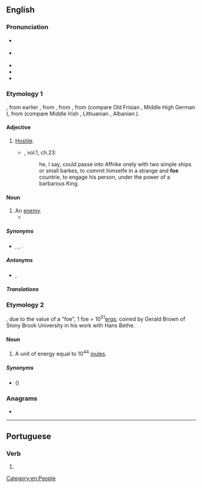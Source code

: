{{also|FOE|FoE|föe|fo'e|fö}}
==English==

===Pronunciation===
* {{a|RP}} {{IPA|/fəʊ/|lang=en}}
* {{a|GenAm}} {{IPA|/foʊ/|lang=en}}
* {{audio|en-us-foe.ogg|Audio (US)|lang=en}}
* {{rhymes|əʊ|lang=en}}
* {{homophones|faux|lang=en}}

===Etymology 1===
{{etyl|enm|en}} {{m|enm|fo||foe; hostile}}, from earlier {{m|enm|ifo||foe}}, from {{etyl|ang|en}} {{m|ang|ġefāh||enemy}}, from {{m|ang|fāh||hostile}}, from {{etyl|gem-pro|en}} {{m|gem-pro|*faihaz}} (compare Old Frisian {{m|ofs|fāch||punishable}}, Middle High German {{m|gmh|gevēch||feuder}}), from {{etyl|ine-pro|en}} {{m|ine-pro|*peik/k̑-||to hate, be hostile}} (compare Middle Irish {{m|mga|óech||enemy, fiend}}, Lithuanian {{m|lt|pìktas||evil}}, Albanian {{m|sq|pis||dirty, scoundrel}}).

====Adjective====
{{en-adj}}

# {{lb|en|obsolete}} [[hostile|Hostile]].
#* {{RQ:Flr Mntgn Essays}}, vol.1, ch.23:
#*: he, I say, could passe into Affrike onely with two simple ships or small barkes, to commit himselfe in a strange and '''foe''' countrie, to engage his person, under the power of a barbarous King{{nb...}}.

====Noun====
{{en-noun}}

# An [[enemy]].
#* {{quote-magazine|date=2013-06-29|volume=407|issue=8842|page=55|magazine={{w|The Economist}}
|title=[http://www.economist.com/news/international/21580191-edward-snowdens-odyssey-leaves-america-nonplussed-and-its-allies-dismayed-russia-china Travels and travails]
|passage=Even without hovering drones, a lurking assassin, a thumping score and a denouement, the real-life story of Edward Snowden, a rogue spy on the run, could be straight out of the cinema. But, as with Hollywood, the subplots and exotic locations may distract from the real message: America’s discomfort and its '''foe'''s’ glee.}}

=====Synonyms=====
* {{sense|enemy}} {{l|en|adversary}}, {{l|en|enemy}}, {{l|en|opponent}}.

=====Antonyms=====
* {{sense|enemy}} {{l|en|ally}}, {{l|en|friend}}

=====Translations=====
{{trans-see|enemy}}

===Etymology 2===
{{acronym of|lang=en|[[fifty-one]] [[erg]]s}}, due to the value of a "foe", 1 foe = 10<sup>51</sup>[[erg]]s; coined by Gerald Brown of Stony Brook University in his work with Hans Bethe.

====Noun====
{{en-noun}}

# A unit of energy equal to 10<sup>44</sup> [[joule]]s.

=====Synonyms=====
* {{l|en|bethe}} ({{l|en|B}})

===Anagrams===
* {{anagrams|en|EOF|OEF}}

----

==Portuguese==

===Verb===
{{pt-verb-form}}

# {{obsolete spelling of|foi|lang=pt}}

[[Category:en:People]]